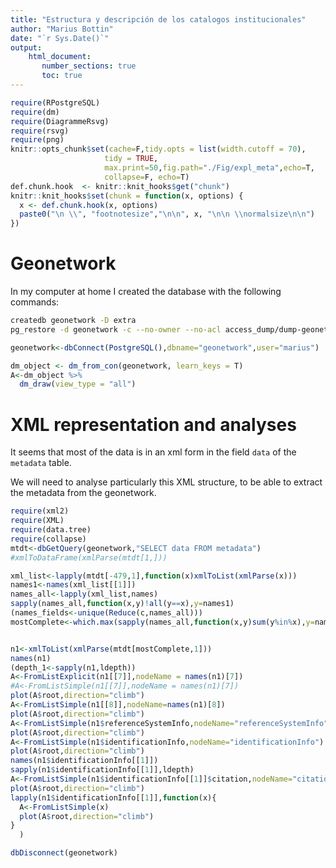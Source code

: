 ```yaml
---
title: "Estructura y descripción de los catalogos institucionales"
author: "Marius Bottin"
date: "`r Sys.Date()`"
output: 
    html_document:
       number_sections: true
       toc: true
---
```



```r
require(RPostgreSQL)
require(dm)
require(DiagrammeRsvg)
require(rsvg)
require(png)
knitr::opts_chunk$set(cache=F,tidy.opts = list(width.cutoff = 70),
                     tidy = TRUE,
                     max.print=50,fig.path="./Fig/expl_meta",echo=T,
                     collapse=F, echo=T)
def.chunk.hook  <- knitr::knit_hooks$get("chunk")
knitr::knit_hooks$set(chunk = function(x, options) {
  x <- def.chunk.hook(x, options)
  paste0("\n \\", "footnotesize","\n\n", x, "\n\n \\normalsize\n\n")
})
```

# Geonetwork

In my computer at home I created the database with the following commands:

```bash
createdb geonetwork -D extra
pg_restore -d geonetwork -c --no-owner --no-acl access_dump/dump-geonetwork-202409051028.sql
```

```r
geonetwork<-dbConnect(PostgreSQL(),dbname="geonetwork",user="marius")
```

```r
dm_object <- dm_from_con(geonetwork, learn_keys = T)
A<-dm_object %>%
  dm_draw(view_type = "all")
```

# XML representation and analyses

It seems that most of the data is in an xml form in the field `data` of the `metadata` table.

We will need to analyse particularly this XML structure, to be able to extract the metadata from the geonetwork.

```r
require(xml2)
require(XML)
require(data.tree)
require(collapse)
mtdt<-dbGetQuery(geonetwork,"SELECT data FROM metadata")
#xmlToDataFrame(xmlParse(mtdt[1,]))
```

```r
xml_list<-lapply(mtdt[-479,1],function(x)xmlToList(xmlParse(x)))
names1<-names(xml_list[[1]])
names_all<-lapply(xml_list,names) 
sapply(names_all,function(x,y)!all(y==x),y=names1)
(names_fields<-unique(Reduce(c,names_all)))
mostComplete<-which.max(sapply(names_all,function(x,y)sum(y%in%x),y=names_fields))
```


```r

```



```r
n1<-xmlToList(xmlParse(mtdt[mostComplete,1]))
names(n1)
(depth_1<-sapply(n1,ldepth))
A<-FromListExplicit(n1[[7]],nodeName = names(n1)[7])
#A<-FromListSimple(n1[[7]],nodeName = names(n1)[7])
plot(A$root,direction="climb")
A<-FromListSimple(n1[[8]],nodeName=names(n1)[8])
plot(A$root,direction="climb")
A<-FromListSimple(n1$referenceSystemInfo,nodeName="referenceSystemInfo")
plot(A$root,direction="climb")
A<-FromListSimple(n1$identificationInfo,nodeName="identificationInfo")
plot(A$root,direction="climb")
names(n1$identificationInfo[[1]])
sapply(n1$identificationInfo[[1]],ldepth)
A<-FromListSimple(n1$identificationInfo[[1]]$citation,nodeName="citation")
plot(A$root,direction="climb")
lapply(n1$identificationInfo[[1]],function(x){
  A<-FromListSimple(x)
  plot(A$root,direction="climb")
}
  )
```
```r
dbDisconnect(geonetwork)
```

